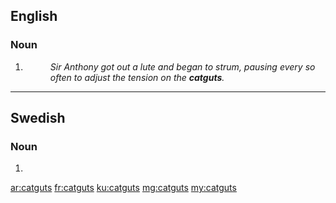 ==English==

===Noun===
{{head|en}}

# {{plural of|catgut}}
#: ''Sir Anthony got out a lute and began to strum, pausing every so often to adjust the tension on the '''catguts'''.''

----

==Swedish==

===Noun===
{{head|sv|noun form}}

# {{sv-noun-form-indef-gen|catgut}}

[[ar:catguts]]
[[fr:catguts]]
[[ku:catguts]]
[[mg:catguts]]
[[my:catguts]]